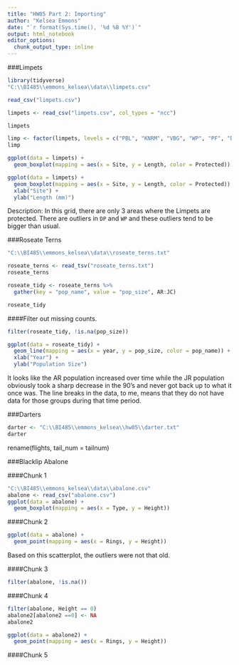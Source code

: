 ```yaml
---
title: "HW05 Part 2: Importing"
author: "Kelsea Emmons"
date: "`r format(Sys.time(), '%d %B %Y')`"
output: html_notebook
editor_options: 
  chunk_output_type: inline
---
```


###Limpets

```r
library(tidyverse)
"C:\\BI485\\emmons_kelsea\\data\\limpets.csv"
```
```r
read_csv("limpets.csv")
```
```r
limpets <- read_csv("limpets.csv", col_types = "ncc")
```

```r
limpets
```

```r
limp <- factor(limpets, levels = c("PBL", "KNRM", "VBG", "WP", "PF", "DP", "SIO", "CTZ1", "CTZ2", "CNM"), ordered = TRUE)
limp
```
```r
ggplot(data = limpets) + 
  geom_boxplot(mapping = aes(x = Site, y = Length, color = Protected))
```


```r
ggplot(data = limpets) + 
  geom_boxplot(mapping = aes(x = Site, y = Length, color = Protected)) +
  xlab("Site") +
  ylab("Length (mm)")
```

Description: In this grid, there are only 3 areas where the Limpets are protected. There are outliers in `DP` and `WP` and these outliers tend to be bigger than usual. 


###Roseate Terns

```r
"C:\\BI485\\emmons_kelsea\\data\\roseate_terns.txt"
```

```r
roseate_terns <- read_tsv("roseate_terns.txt")
roseate_terns
```

```r
roseate_tidy <- roseate_terns %>% 
  gather(key = "pop_name", value = "pop_size", AR:JC)

roseate_tidy
```

####Filter out missing counts.
```r
filter(roseate_tidy, !is.na(pop_size))
```

```r
ggplot(data = roseate_tidy) + 
  geom_line(mapping = aes(x = year, y = pop_size, color = pop_name)) +
  xlab("Year") +
  ylab("Population Size")
```

It looks like the AR population increased over time while the JR population obviously took a sharp decrease in the 90's and never got back up to what it once was. The line breaks in the data, to me, means that they do not have data for those groups during that time period.

###Darters
```r
darter <- "C:\\BI485\\emmons_kelsea\\hw05\\darter.txt"
darter


```
rename(flights, tail_num = tailnum)



###Blacklip Abalone

####Chunk 1
```r
"C:\\BI485\\emmons_kelsea\\data\\abalone.csv"
abalone <- read_csv("abalone.csv")
ggplot(data = abalone) + 
  geom_boxplot(mapping = aes(x = Type, y = Height))
```

####Chunk 2
```r
ggplot(data = abalone) + 
  geom_point(mapping = aes(x = Rings, y = Height))
```
Based on this scatterplot, the outliers were not that old.

####Chunk 3
```r
filter(abalone, !is.na())
```

####Chunk 4
```r
filter(abalone, Height == 0)
abalone2[abalone2 ==0] <- NA
abalone2

ggplot(data = abalone2) + 
  geom_point(mapping = aes(x = Rings, y = Height))

```

####Chunk 5


